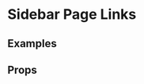 
<Meta title="2 Pattern Library/4 Slices/Step by step" component={StepByStep} />

# Sidebar Page Links
 
 
## Examples

<Canvas>
    <Story name="Step by step example">
        <div style={{padding: "20px", maxWidth: "350px"}}>
            <StepByStep 
                title="Applying for film funding"
                steps={data}
            />
        </div>
    </Story>
</Canvas>

## Props 

<ArgsTable of={StepByStep} />
